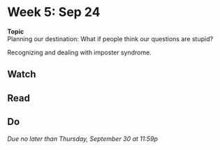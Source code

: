 # Week 5: Sep 24

<div class="boxed" id="center">
**Topic**  
Planning our destination: What if people think our questions are stupid?</div>

Recognizing and dealing with imposter syndrome.

## Watch 

## Read

## Do

_Due no later than Thursday, September 30 at 11:59p_